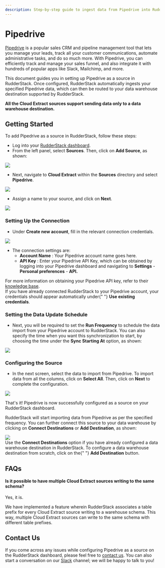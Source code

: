 ```yaml
---
description: Step-by-step guide to ingest data from Pipedrive into RudderStack.
---
```


# Pipedrive

[Pipedrive](https://www.pipedrive.com/) is a popular sales CRM and pipeline management tool that lets you manage your leads, track all your customer communications, automate administrative tasks, and do so much more. With Pipedrive, you can efficiently track and manage your sales funnel, and also integrate it with hundreds of popular apps like Slack, Mailchimp, and more.

This document guides you in setting up Pipedrive as a source in RudderStack. Once configured, RudderStack automatically ingests your specified Pipedrive data, which can then be routed to your data warehouse destination supported by RudderStack.

<div class="infoBlock">
<strong>All the Cloud Extract sources support sending data only to a data warehouse destination.</strong>

</div>

## Getting Started

To add Pipedrive as a source in RudderStack, follow these steps:

- Log into your [RudderStack dashboard](https://app.rudderlabs.com/signup?type=freetrial).
- From the left panel, select **Sources**. Then, click on **Add Source**, as shown:

<img src="../../images/assets/1 (4) (3) (3) (3) (3) (3) (3) (3) (3) (3) (3) (3) (3) (3) (3) (3) (2) (3).png" />

- Next, navigate to **Cloud Extract** within the **Sources** directory and select **Pipedrive**.

<img src="../../images/assets/screen-shot-2021-02-09-at-5.06.53-pm.png" />

- Assign a name to your source, and click on **Next**.

<img src="../../images/assets/screen-shot-2021-02-09-at-5.07.17-pm.png" />

### Setting Up the Connection

- Under **Create new account**, fill in the relevant connection credentials.

<img src="../../images/assets/screen-shot-2021-02-09-at-5.08.24-pm.png" />

- The connection settings are:
  - **Account Name** : Your Pipedrive account name goes here.
  - **API Key** : Enter your Pipedrive API Key, which can be obtained by logging into your Pipedrive dashboard and navigating to **Settings** - **Personal preferences** - **API.**

<div class="infoBlock">
For more information on obtaining your Pipedrive API key, refer to their <a href="https://support.pipedrive.com/en/article/how-can-i-find-my-personal-api-key">knowledge base</a>.

</div>

<div class="successBlock">
  If you have already connected RudderStack to your Pipedrive account, your
  credentials should appear automatically under{" "}
  <strong>Use existing credentials</strong>.
</div>

### Setting the Data Update Schedule

- Next, you will be required to set the **Run Frequency** to schedule the data import from your Pipedrive account to RudderStack. You can also specify the time when you want this synchronization to start, by choosing the time under the **Sync Starting At** option, as shown:

<img src="../../images/assets/screen-shot-2021-02-09-at-5.08.36-pm.png" />

### Configuring the Source

- In the next screen, select the data to import from Pipedrive. To import data from all the columns, click on **Select All**. Then, click on **Next** to complete the configuration.

<img src="../../images/assets/screen-shot-2021-02-09-at-5.08.56-pm.png" />

That's it! Pipedrive is now successfully configured as a source on your RudderStack dashboard.

RudderStack will start importing data from Pipedrive as per the specified frequency. You can further connect this source to your data warehouse by clicking on **Connect Destinations** or **Add Destination**, as shown:

<img src="../../images/assets/screen-shot-2021-02-09-at-5.09.24-pm.png" />

<div class="successBlock">
  Use the <strong>Connect Destinations</strong> option if you have already
  configured a data warehouse destination in RudderStack. To configure a data
  warehouse destination from scratch, click on the{" "}
  <strong>Add Destination</strong> button.
</div>

## FAQs

#### Is it possible to have multiple Cloud Extract sources writing to the same schema?

Yes, it is.

We have implemented a feature wherein RudderStack associates a table prefix for every Cloud Extract source writing to a warehouse schema. This way, multiple Cloud Extract sources can write to the same schema with different table prefixes.

## Contact Us

If you come across any issues while configuring Pipedrive as a source on the RudderStack dashboard, please feel free to [contact us](mailto:%20docs@rudderstack.com). You can also start a conversation on our [Slack](https://resources.rudderstack.com/join-rudderstack-slack) channel; we will be happy to talk to you!
